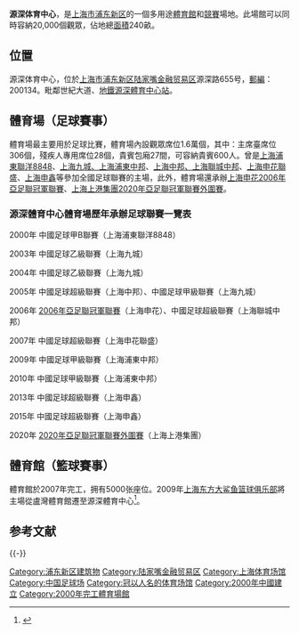 {{Infobox_Stadium
|stadium_name = 源深体育中心<br/>Yuanshen Sports Centre
|location = [[上海市|上海市]][[浦东新区|浦东新区]][[陆家嘴金融贸易区|陆家嘴金融贸易区]]源深路655号
|opened = 2000年
|renovated = 
|owner = 上海市浦東新區國有資產監督管理委員會
|operator = 上海市浦東新區源深體育發展中心
|tenants = [[北京人和足球俱樂部|上海浦東聯洋8848]]（2000）<br>[[上海浦東中邦足球俱樂部|上海九城、上海浦東中邦]]（2003-2005，2009-2010）<br>[[上海聯城足球俱樂部|上海中邦、上海聯城中邦]]（2005-2006）<br>[[上海申花聯盛|上海申花聯盛]]（2006-2007）<br>[[上海申鑫|上海申鑫]]（2013，2015）<br>[[上海上港集團足球俱樂部|上海上港集團]]（2020）<br>[[上海東方大鯊魚籃球俱樂部|上海東方大鯊魚]]（2009-）
|surface = [[草地|草地]]
|seating_capacity = 16,000（足球，20,000（极限））<br>5000（篮球）
|image = [[File:Yuanshen_Sports_Centre_Stadium.jpg|350px]]
}}

'''源深体育中心'''，是[[上海市|上海市]][[浦东新区|浦东新区]]的一個多用途[[體育館|體育館]]和[[競賽|競賽]]場地。此場館可以同時容納20,000個觀眾​​​​​​​​，佔地總[[面積|面積]]240畝。

== 位置 ==
源深体育中心，位於[[上海市|上海市]][[浦东新区|浦东新区]][[陆家嘴金融贸易区|陆家嘴金融贸易区]]源深路655号，[[郵編|郵編]]：200134。毗鄰世紀大道、[[上海軌道交通6號線|地鐵]][[源深體育中心站|源深體育中心站]]。

== 體育場（足球賽事） ==
體育場最主要用於足球比賽，體育場內設觀眾席位1.6萬個，其中：主席臺席位306個，殘疾人專用席位28個，貴賓包廂27間，可容納貴賓600人。曾是[[北京人和足球俱樂部|上海浦東聯洋8848]]、[[上海浦東中邦足球俱樂部|上海九城、上海浦東中邦]]、[[上海聯城足球俱樂部|上海中邦、上海聯城中邦]]、[[上海申花聯盛|上海申花聯盛]]、[[上海申鑫|上海申鑫]]等參加全國足球聯賽的主場，此外，體育場還承辦[[上海申花|上海申花]][[2006年亞足聯冠軍聯賽|2006年亞足聯冠軍聯賽]]、[[上海上港集團|上海上港集團]][[2020年亞足聯冠軍聯賽外圍賽|2020年亞足聯冠軍聯賽外圍賽]]。

=== 源深體育中心體育場歷年承辦足球聯賽一覽表 ===
2000年 中國足球甲B聯賽（上海浦東聯洋8848）

2003年 中國足球乙級聯賽（上海九城）

2004年 中國足球乙級聯賽（上海九城）

2005年 中國足球超級聯賽（上海中邦）、中國足球甲級聯賽（上海九城）

2006年 [[2006年亞足聯冠軍聯賽|2006年亞足聯冠軍聯賽]]（上海申花）、中國足球超級聯賽（上海聯城中邦）

2007年 中國足球超級聯賽（上海申花聯盛）

2009年 中國足球甲級聯賽（上海浦東中邦）

2010年 中國足球甲級聯賽（上海浦東中邦）

2013年 中國足球超級聯賽（上海申鑫）

2015年 中國足球超級聯賽（上海申鑫）

2020年 [[2020年亞足聯冠軍聯賽外圍賽|2020年亞足聯冠軍聯賽外圍賽]]（上海上港集團）

== 體育館（籃球賽事） ==
體育館於2007年完工，拥有5000张座位。2009年[[上海东方大鲨鱼篮球俱乐部|上海东方大鲨鱼篮球俱乐部]]將主場從盧灣體育館遷至源深體育中心<ref>{{cite news |title=上海男篮主场迁至源深体育中心 新馆孕育新希望 |url=https://sports.sohu.com/20091124/n268435008.shtml}}</ref>。

== 参考文献 ==
{{Reflist}}

{{-}}
{{2015中超主场}} 
{{2013中超主场}}
{{上海市体育场馆}}
{{上海大鲨鱼}}

[[Category:浦东新区建筑物|Category:浦东新区建筑物]]
[[Category:陆家嘴金融贸易区|Category:陆家嘴金融贸易区]]
[[Category:上海体育场馆|Category:上海体育场馆]]
[[Category:中国足球场|Category:中国足球场]]
[[Category:冠以人名的体育场馆|Category:冠以人名的体育场馆]]
[[Category:2000年中國建立|Category:2000年中國建立]]
[[Category:2000年完工體育場館|Category:2000年完工體育場館]]